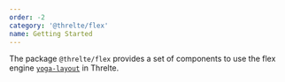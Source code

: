 ```yaml
---
order: -2
category: '@threlte/flex'
name: Getting Started
---
```


The package `@threlte/flex` provides a set of components to use the flex engine [`yoga-layout`](https://yogalayout.com/) in Threlte.

<Example
  path="flex/examples"
  iframe
/>
